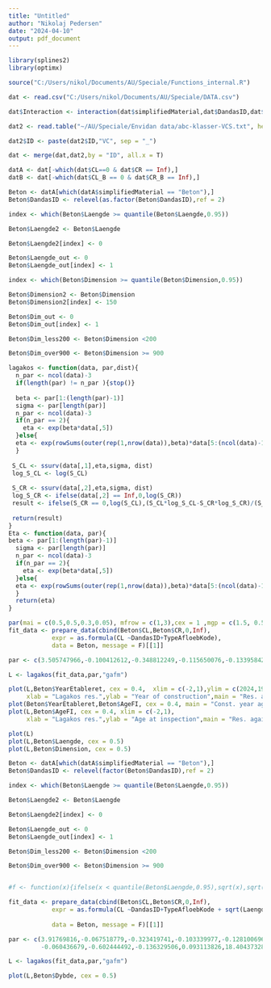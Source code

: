 ---
title: "Untitled"
author: "Nikolaj Pedersen"
date: "2024-04-10"
output: pdf_document
---

```{r}
library(splines2)
library(optimx)

source("C:/Users/nikol/Documents/AU/Speciale/Functions_internal.R")

dat <- read.csv("C:/Users/nikol/Documents/AU/Speciale/DATA.csv")

dat$Interaction <- interaction(dat$simplifiedMaterial,dat$DandasID,dat$TypeAfloebKode)

dat2 <- read.table("~/AU/Speciale/Envidan data/abc-klasser-VCS.txt", header = T)

dat2$ID <- paste(dat2$ID,"VC", sep = "_")

dat <- merge(dat,dat2,by = "ID", all.x = T)

datA <- dat[-which(dat$CL==0 & dat$CR == Inf),]
datB <- dat[-which(dat$CL_B == 0 & dat$CR_B == Inf),]

Beton <- datA[which(datA$simplifiedMaterial == "Beton"),]
Beton$DandasID <- relevel(as.factor(Beton$DandasID),ref = 2)

index <- which(Beton$Laengde >= quantile(Beton$Laengde,0.95))

Beton$Laengde2 <- Beton$Laengde

Beton$Laengde2[index] <- 0

Beton$Laengde_out <- 0
Beton$Laengde_out[index] <- 1

index <- which(Beton$Dimension >= quantile(Beton$Dimension,0.95))

Beton$Dimension2 <- Beton$Dimension
Beton$Dimension2[index] <- 150

Beton$Dim_out <- 0
Beton$Dim_out[index] <- 1

Beton$Dim_less200 <- Beton$Dimension <200

Beton$Dim_over900 <- Beton$Dimension >= 900
```


```{r}
lagakos <- function(data, par,dist){
  n_par <- ncol(data)-3
  if(length(par) != n_par ){stop()}
  
  beta <- par[1:(length(par)-1)]
  sigma <- par[length(par)]
  n_par <- ncol(data)-3
  if(n_par == 2){
    eta <- exp(beta*data[,5])
  }else{
  eta <- exp(rowSums(outer(rep(1,nrow(data)),beta)*data[5:(ncol(data)-1)]))
  }
  
 S_CL <- ssurv(data[,1],eta,sigma, dist)
 log_S_CL <- log(S_CL)
 
 S_CR <- ssurv(data[,2],eta,sigma, dist)
 log_S_CR <- ifelse(data[,2] == Inf,0,log(S_CR))
 result <- ifelse(S_CR == 0,log(S_CL),(S_CL*log_S_CL-S_CR*log_S_CR)/(S_CL-S_CR))
 
 return(result)
}
Eta <- function(data, par){
beta <- par[1:(length(par)-1)]
  sigma <- par[length(par)]
  n_par <- ncol(data)-3
  if(n_par == 2){
    eta <- exp(beta*data[,5])
  }else{
  eta <- exp(rowSums(outer(rep(1,nrow(data)),beta)*data[5:(ncol(data)-1)]))
  }
  return(eta)
}
```


```{r,fig.width= 11, fig.height=4}
par(mai = c(0.5,0.5,0.3,0.05), mfrow = c(1,3),cex = 1 ,mgp = c(1.5, 0.5, 0))
fit_data <- prepare_data(cbind(Beton$CL,Beton$CR,0,Inf),
            expr = as.formula(CL ~DandasID+TypeAfloebKode),
            data = Beton, message = F)[[1]]

par <- c(3.505747966,-0.100412612,-0.348812249,-0.115650076,-0.133958428,19.89699241)

L <- lagakos(fit_data,par,"gafm")

plot(L,Beton$YearEtableret, cex = 0.4,  xlim = c(-2,1),ylim = c(2024,1923),
     xlab = "Lagakos res.",ylab = "Year of construction",main = "Res. against const. year")
plot(Beton$YearEtableret,Beton$AgeFI, cex = 0.4, main = "Const. year against ins. age", xlab = "Year of construction",ylab = "Age at inspection")
plot(L,Beton$AgeFI, cex = 0.4, xlim = c(-2,1),
     xlab = "Lagakos res.",ylab = "Age at inspection",main = "Res. against ins. age")

plot(L)
plot(L,Beton$Laengde, cex = 0.5)
plot(L,Beton$Dimension, cex = 0.5)
```



```{r,fig.width= 11, fig.height=7}

Beton <- datA[which(datA$simplifiedMaterial == "Beton"),]
Beton$DandasID <- relevel(factor(Beton$DandasID),ref = 2)

index <- which(Beton$Laengde >= quantile(Beton$Laengde,0.95))

Beton$Laengde2 <- Beton$Laengde

Beton$Laengde2[index] <- 0

Beton$Laengde_out <- 0
Beton$Laengde_out[index] <- 1

Beton$Dim_less200 <- Beton$Dimension <200

Beton$Dim_over900 <- Beton$Dimension >= 900


#f <- function(x){ifelse(x < quantile(Beton$Laengde,0.95),sqrt(x),sqrt(quantile(Beton$Laengde,0.95)))}

fit_data <- prepare_data(cbind(Beton$CL,Beton$CR,0,Inf),
            expr = as.formula(CL ~DandasID+TypeAfloebKode + sqrt(Laengde2) + Laengde_out+ Dim_less200 + Dim_over900),
            
            data = Beton, message = F)[[1]]

par <- c(3.91769816,-0.067518779,-0.323419741,-0.103339977,-0.128100696,
         -0.060436679,-0.602444492,-0.136329506,0.093113826,18.40437328)

L <- lagakos(fit_data,par,"gafm")
```

```{r}
plot(L,Beton$Dybde, cex = 0.5)
```

